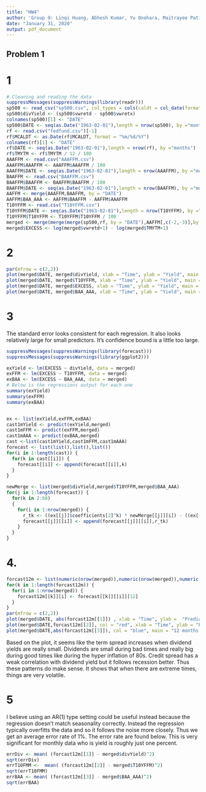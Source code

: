 ---
title: "HW4"
author: 'Group 9: Linqi Huang, Abhesh Kumar, Yu Onohara, Maitrayee Patil,  Redmond Xia'''
date: "January 31, 2020"
output: pdf_document
---
## Problem 1
# 1
```{r setup}
# Cleaning and reading the data
suppressMessages(suppressWarnings(library(readr)))
sp500 <- read_csv("sp500.csv", col_types = cols(caldt = col_date(format = "%Y%m%d")))
sp500$divYield <- (sp500$vwretd - sp500$vwretx)
colnames(sp500)[1] <- "DATE"
sp500$DATE <- seq(as.Date("1963-02-01"),length = nrow(sp500), by ="months") - 1
rf <- read.csv("fedfund.csv")[-1]
rf$MCALDT <- as.Date(rf$MCALDT, format = "%m/%d/%Y")
colnames(rf)[1] <- "DATE"
rf$DATE <- seq(as.Date("1963-02-01"),length = nrow(rf), by ="months") - 1
rf$TMYTM <- rf$TMYTM / 12 / 100
AAAFFM <- read.csv("AAAFFM.csv")
AAAFFM$AAAFFM <- AAAFFM$AAAFFM / 100
AAAFFM$DATE <- seq(as.Date("1963-02-01"),length = nrow(AAAFFM), by ="months") - 1
BAAFFM <- read.csv("BAAFFM.csv")
BAAFFM$BAAFFM <- BAAFFM$BAAFFM / 100
BAAFFM$DATE <- seq(as.Date("1963-02-01"),length = nrow(BAAFFM), by ="months") - 1
AAFFM <- merge(AAAFFM,BAAFFM, by = "DATE")
AAFFM$BAA_AAA <- AAFFM$BAAFFM - AAFFM$AAAFFM
T10YFFM <- read.csv("T10YFFM.csv")
T10YFFM$DATE <- seq(as.Date("1963-02-01"),length = nrow(T10YFFM), by ="months") - 1
T10YFFM$T10YFFM <- T10YFFM$T10YFFM / 100
merged <- merge(merge(merge(sp500,rf, by = "DATE"),AAFFM[,c(-2,-3)],by = "DATE"),T10YFFM,by = "DATE")
merged$EXCESS <- log(merged$vwretd+1) - log(merged$TMYTM+1)
```

# 2
```{r echo = FALSE}
par(mfrow = c(2,2))
plot(merged$DATE, merged$divYield, xlab = "Time", ylab = "Yield", main = "Dividend Yields Vs. Time", type = "l", col = "darkgreen")
plot(merged$DATE, merged$T10YFFM, xlab = "Time", ylab = "Yield", main = "10Yr T- FFR Vs. Time", type = "l", col = "red")
plot(merged$DATE, merged$EXCESS, xlab = "Time", ylab = "Yield", main = "Excess Return Vs. Time", type = "l")
plot(merged$DATE, merged$BAA_AAA, xlab = "Time", ylab = "Yield", main = "Moody BAA - AAA Vs. Time", type = "l", col = "blue")
```

# 3
The standard error looks consistent for each regression. It also looks relatively large for small predictors. It's confidence bound is a little too large.
```{r echo = FALSE}
suppressMessages(suppressWarnings(library(forecast)))
suppressMessages(suppressWarnings(library(ggplot2)))

exYield <- lm(EXCESS ~ divYield, data = merged)
exFFM <- lm(EXCESS ~ T10YFFM, data = merged)
exBAA <- lm(EXCESS ~ BAA_AAA, data = merged)
# Below is the regressions output for each one
summary(exYield)
summary(exFFM)
summary(exBAA)


ex <- list(exYield,exFFM,exBAA)
cast1mYield <- predict(exYield,merged)
cast1mFFM <- predict(exFFM,merged)
cast1mAAA <- predict(exBAA,merged)
cast <-list(cast1mYield,cast1mFFM,cast1mAAA)
forecast <- list(list(),list(),list())
for(i in 1:length(cast)) {
  for(k in cast[[i]]) {
    forecast[[i]] <- append(forecast[[i]],k)
  }
}

newMerge <- list(merged$divYield,merged$T10YFFM,merged$BAA_AAA)
for(j in 1:length(forecast)) {
  for(k in 2:60)
  {
    for(i in 1:nrow(merged)) {
      r_tk <- ((ex[[j]]$coefficients[2]^k) * newMerge[[j]][i]) - ((ex[[j]]$coefficients[2]^(k-1)) * newMerge[[j]][i])
      forecast[[j]][[i]] <- append(forecast[[j]][[i]],r_tk)
    }
  }
}

```

# 4.
```{r echo = FALSE}

forcast12m <- list(numeric(nrow(merged)),numeric(nrow(merged)),numeric(nrow(merged)))
for(k in 1:length(forcast12m)) {
  for(i in 1:nrow(merged)) {
    forcast12m[[k]][i] <- forecast[[k]][[i]][12]
  }
}
par(mfrow = c(2,2))
plot(merged$DATE, abs(forcast12m[[1]]) , xlab = "Time", ylab =  "Predicted Yield", main = "12 months ahead div yield", type = 'l', col = "darkgreen")
plot(merged$DATE,forcast12m[[2]], col = "red", xlab = "Time", ylab = "Predicted Yield", main = "12 months ahead term spread", type ='l')
plot(merged$DATE,abs(forcast12m[[3]]), col = "blue", main = "12 months ahead credit spread", xlab = "Time", ylab = "Predicted Yield", type = 'l')
```
Based on the plot, it seems like the term spread increases when dividend yields are really small. Dividends are small during bad times and really big during good times like during the hyper inflation of 80s. Credit spread has a weak correlation with dividend yield but it follows recession better. Thus these patterns do make sense. It shows that when there are extreme times, things are very volatile.

# 5 
I believe using an AR(1) type setting could be useful instead because the regression doesn't match seasonality correctly. Instead the regression typically overfitts the data and so it follows the noise more closely. Thus we get an average error rate of 1%. The error rate are found below. This is very significant for monthly data who is yield is roughly just one percent.
```{r}
errDiv <- mean( (forcast12m[[1]] - merged$divYield)^2)
sqrt(errDiv)
errT10FMM <-  mean( (forcast12m[[2]] - merged$T10YFFM)^2)
sqrt(errT10FMM)
errBAA <- mean( (forcast12m[[3]] - merged$BAA_AAA)^2)
sqrt(errBAA)
```


